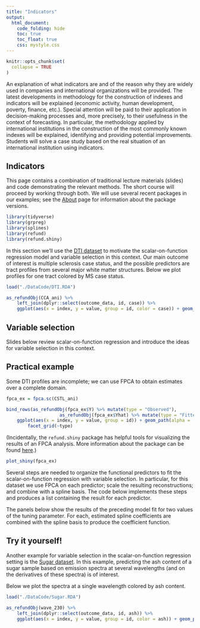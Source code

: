 ```yaml
---
title: "Indicators"
output:
  html_document: 
    code_folding: hide
    toc: true
    toc_float: true
    css: mystyle.css
---
```


```r
knitr::opts_chunk$set(
  collapse = TRUE
)
```

An explanation of what indicators are and of the reason why they are widely used in companies and international organizations will be provided. The latest developments in methodology for the construction of indexes and indicators will be explained (economic activity, human development, poverty, finance, etc.). Special attention will be paid to their application in decision-making processes and, more precisely, to their usefulness in the context of forecasting. In particular, the methodology applied by international institutions in the construction of the most commonly known indexes will be explained, identifying and providing potential improvements. Students will solve a case study based on the real situation of an international institution using indicators.

## Indicators

This page contains a combination of traditional lecture materials (slides) and code demonstrating the relevant methods. The short course will proceed by working through both. We will use several recent packages in our examples; see the [About](./About.html) page for information about the package versions.

```r
library(tidyverse)
library(grpreg)
library(splines)
library(refund)
library(refund.shiny)
```

In this section we'll use the [DTI dataset](./Data.html) to motivate the scalar-on-function regression model and variable selection in this context. Our main outcome of interest is multiple sclerosis case status, and the possible predictors are tract profiles from several major white matter structures. Below we plot profiles for one tract colored by MS case status.

```r
load("./DataCode/DTI.RDA")

as_refundObj(CCA_ani) %>% 
	left_join(dplyr::select(outcome_data, id, case)) %>%
	ggplot(aes(x = index, y = value, group = id, color = case)) + geom_path(alpha = .5)
```

## Variable selection

Slides below review scalar-on-function regression and introduce the ideas for variable selection in this context.

## Practical example

Some DTI profiles are incomplete; we can use FPCA to obtain estimates over a complete domain.

```r
fpca_ex = fpca.sc(CSTL_ani)

bind_rows(as_refundObj(fpca_ex$Y) %>% mutate(type = "Observed"),
					as_refundObj(fpca_ex$Yhat) %>% mutate(type = "Fitted")) %>%
	ggplot(aes(x = index, y = value, group = id)) + geom_path(alpha = .5) +
		facet_grid(~type)
```

(Incidentally, the `refund.shiny` package has helpful tools for visualizing the results of an FPCA analysis. More information about the package can be found [here](https://github.com/refunders/refund.shiny).)

```r
plot_shiny(fpca_ex)
```

Several steps are needed to organize the functional predictors to fit the scalar-on-function regression with variable selection. In particular, for this dataset we use FPCA on each predictor; scale the resulting reconstructions; and combine with a spline basis. The code below implements these steps and produces a list containing the result for each predictor.

The panels below show the results of the preceding model fit for two values of the tuning parameter. For each, estimated spline coefficients are combined with the spline basis to produce the coefficient function.

## Try it yourself!

Another example for variable selection in the scalar-on-function regression setting is the [Sugar dataset](./DataCode.html). In this example, predicting the ash content of a sugar sample based on emission spectra at several wavelengths (and on the derivatives of these spectra) is of interest. 

Below we plot the spectra at a single wavelength colored by ash content. 

```r
load("./DataCode/Sugar.RDA")

as_refundObj(wave_230) %>% 
	left_join(dplyr::select(outcome_data, id, ash)) %>%
	ggplot(aes(x = index, y = value, group = id, color = ash)) + geom_path(alpha = .5)
```
